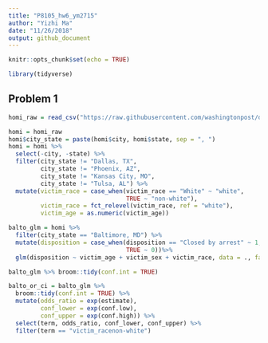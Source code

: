 ```yaml
---
title: "P8105_hw6_ym2715"
author: "Yizhi Ma"
date: "11/26/2018"
output: github_document
---
```


```r
knitr::opts_chunk$set(echo = TRUE)

library(tidyverse)
```

## Problem 1

```r
homi_raw = read_csv("https://raw.githubusercontent.com/washingtonpost/data-homicides/master/homicide-data.csv")

homi = homi_raw 
homi$city_state = paste(homi$city, homi$state, sep = ", ")
homi = homi %>% 
  select(-city, -state) %>% 
  filter(city_state != "Dallas, TX",
         city_state != "Phoenix, AZ",
         city_state != "Kansas City, MO",
         city_state != "Tulsa, AL") %>% 
  mutate(victim_race = case_when(victim_race == "White" ~ "white",
                                 TRUE ~ "non-white"),
         victim_race = fct_relevel(victim_race, ref = "white"),
         victim_age = as.numeric(victim_age))
```

```r
balto_glm = homi %>% 
  filter(city_state == "Baltimore, MD") %>% 
  mutate(disposition = case_when(disposition == "Closed by arrest" ~ 1,
                                 TRUE ~ 0))%>% 
  glm(disposition ~ victim_age + victim_sex + victim_race, data = ., family = binomial())

balto_glm %>% broom::tidy(conf.int = TRUE)

balto_or_ci = balto_glm %>% 
  broom::tidy(conf.int = TRUE) %>% 
  mutate(odds_ratio = exp(estimate),
         conf_lower = exp(conf.low),
         conf_upper = exp(conf.high)) %>% 
  select(term, odds_ratio, conf_lower, conf_upper) %>% 
  filter(term == "victim_racenon-white")

```

